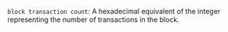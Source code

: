 `block transaction count`: A hexadecimal equivalent of the integer representing the number of transactions in the block.


